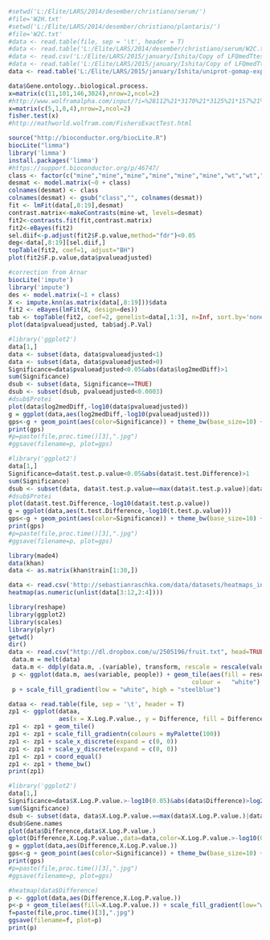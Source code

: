 ```{r data}
#setwd('L:/Elite/LARS/2014/desember/christiano/serum/')
#file='W2H.txt'
#setwd('L:/Elite/LARS/2014/desember/christiano/plantaris/')
#file='W2C.txt'
#data <- read.table(file, sep = '\t', header = T)
#data <- read.table('L:/Elite/LARS/2014/desember/christiano/serum/W2C.txt', sep = '\t', header = T)
#data <- read.csv('L:/Elite/LARS/2015/january/Ishita/Copy of LFQmedTtestBHcorr.csv', header = T)
#data <- read.table('L:/Elite/LARS/2015/january/Ishita/Copy of LFQmedTtestBHcorr.txt', sep = '\t', header = T)
data <- read.table('L:/Elite/LARS/2015/january/Ishita/uniprot-gomap-expression.txt', sep = '\t', header = T)
```

```{r GOenrich}
data$Gene.ontology..biological.process.
x=matrix(c(11,101,146,3024),nrow=2,ncol=2)
#http://www.wolframalpha.com/input/?i=%28112%21*3170%21*3125%21*157%21%29%2F%2811%21*146%21*3024%21*3282%21*101%21%29
x=matrix(c(5,1,0,4),nrow=2,ncol=2)
fisher.test(x)
#http://mathworld.wolfram.com/FishersExactTest.html
```



```{r limma}
source("http://bioconductor.org/biocLite.R")
biocLite("limma")
library('limma')
install.packages('limma')
#https://support.bioconductor.org/p/46747/
class <- factor(c("mine","mine","mine","mine","mine","mine","wt","wt","wt","wt","wt","wt"))
desmat <- model.matrix(~0 + class)
colnames(desmat) <- class
colnames(desmat) <- gsub("class","", colnames(desmat))
fit <- lmFit(data[,8:19],desmat)
contrast.matrix<-makeContrasts(mine-wt, levels=desmat)
fit2<-contrasts.fit(fit,contrast.matrix)
fit2<-eBayes(fit2)
sel.diif<-p.adjust(fit2$F.p.value,method="fdr")<0.05
deg<-data[,8:19][sel.diif,]
topTable(fit2, coef=1, adjust="BH")
plot(fit2$F.p.value,data$pvalueadjusted)

#correction from Arnar
biocLite('impute')
library('impute')
des <- model.matrix(~1 + class)
X <- impute.knn(as.matrix(data[,8:19]))$data
fit2 <- eBayes(lmFit(X, design=des))
tab <- topTable(fit2, coef=2, genelist=data[,1:3], n=Inf, sort.by='none')
plot(data$pvalueadjusted, tab$adj.P.Val)

```

```{r brassica}
#library('ggplot2')
data[1,]
data <- subset(data, data$pvalueadjusted<1)
data <- subset(data, data$pvalueadjusted>0)
Significance=data$pvalueadjusted<0.05&abs(data$log2medDiff)>1
sum(Significance)
dsub <- subset(data, Significance==TRUE)
dsub <- subset(dsub, pvalueadjusted<0.0003)
#dsub$Protei
plot(data$log2medDiff,-log10(data$pvalueadjusted))
g = ggplot(data,aes(log2medDiff,-log10(pvalueadjusted)))
gps<-g + geom_point(aes(color=Significance)) + theme_bw(base_size=10) + xlab("Log2 Fold Change")  + ylab("-Log10 P-value") + ggtitle("Differentially expressed proteins") + scale_size_area()  + geom_text(data=dsub,aes(label=Gene.names),hjust=0, vjust=0, size=4) 
print(gps)
#p=paste(file,proc.time()[3],".jpg")
#ggsave(filename=p, plot=gps)
```


```{r brassica}
#library('ggplot2')
data[1,]
Significance=data$t.test.p.value<0.05&abs(data$t.test.Difference)>1
sum(Significance)
dsub <- subset(data, data$t.test.p.value==max(data$t.test.p.value)|data$t.test.Difference==max(abs(data$t.test.Difference)))
#dsub$Protei
plot(data$t.test.Difference,-log10(data$t.test.p.value))
g = ggplot(data,aes(t.test.Difference,-log10(t.test.p.value)))
gps<-g + geom_point(aes(color=Significance)) + theme_bw(base_size=10) + geom_text(data=dsub,aes(label=Protei),hjust=0, vjust=0) + xlab("Log2 Fold Change")  + ylab("-Log10 P-value") + ggtitle("Differentially expressed proteins") + scale_size_area()
print(gps)
#p=paste(file,proc.time()[3],".jpg")
#ggsave(filename=p, plot=gps)
```


```{r http://stackoverflow.com/questions/17924828/differences-in-heatmap-clustering-defaults-in-r-heatplot-versus-heatmap-2}
library(made4)
data(khan)
data <- as.matrix(khan$train[1:30,])
```

```{r http://sebastianraschka.com/Articles/heatmaps_in_r.html}
data <- read.csv('http://sebastianraschka.com/data/datasets/heatmaps_in_r.csv',header=T)
heatmap(as.numeric(unlist(data[3:12,2:4])))
```

```{r http://stackoverflow.com/questions/8406394/how-to-produce-a-heatmap-with-ggplot2}
library(reshape)
library(ggplot2)
library(scales)
library(plyr)
getwd()
dir()
data <- read.csv("http://dl.dropbox.com/u/2505196/fruit.txt", head=TRUE, sep=",")
 data.m = melt(data)
 data.m <- ddply(data.m, .(variable), transform, rescale = rescale(value))
 p <- ggplot(data.m, aes(variable, people)) + geom_tile(aes(fill = rescale), 
                                                   colour =   "white") 
 p + scale_fill_gradient(low = "white", high = "steelblue")
```
 

```{r https://gist.github.com/dsparks/3710171}
dataa <- read.table(file, sep = '\t', header = T)
zp1 <- ggplot(dataa,
              aes(x = X.Log.P.value., y = Difference, fill = Difference))
zp1 <- zp1 + geom_tile()
zp1 <- zp1 + scale_fill_gradientn(colours = myPalette(100))
zp1 <- zp1 + scale_x_discrete(expand = c(0, 0))
zp1 <- zp1 + scale_y_discrete(expand = c(0, 0))
zp1 <- zp1 + coord_equal()
zp1 <- zp1 + theme_bw()
print(zp1)

```


```{r plot}
#library('ggplot2')
data[1,]
Significance=data$X.Log.P.value.>-log10(0.05)&abs(data$Difference)>log2(1.5)
sum(Significance)
dsub <- subset(data, data$X.Log.P.value.==max(data$X.Log.P.value.)|data$Difference==max(abs(data$Difference)))
dsub$Gene.names
plot(data$Difference,data$X.Log.P.value.)
qplot(Difference,X.Log.P.value.,data=data,color=X.Log.P.value.>-log10(0.05)&abs(Difference)>log2(1.5))
g = ggplot(data,aes(Difference,X.Log.P.value.))
gps<-g + geom_point(aes(color=Significance)) + theme_bw(base_size=10) + geom_text(data=dsub,aes(label=Gene.names),hjust=0, vjust=0) + xlab("Log2 Fold Change")  + ylab("-Log10 P-value") + ggtitle("Differentially expressed proteins") + scale_size_area()
print(gps)
#p=paste(file,proc.time()[3],".jpg")
#ggsave(filename=p, plot=gps)
```

```{r data}
#heatmap(data$Difference)
p <- ggplot(data,aes(Difference,X.Log.P.value.))
p<-p + geom_tile(aes(fill=X.Log.P.value.)) + scale_fill_gradient(low="white", high="darkblue") + xlab("") + ylab("")
f=paste(file,proc.time()[3],".jpg")
ggsave(filename=f, plot=p)
print(p)
```


